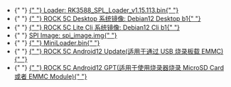 
<ul>
  <li style={{ display: `${props.loader ? "block" : "none"}` }}>
    {" "}
    <a href="https://dl.radxa.com/rock5/sw/images/loader/rock-5a/rk3588_spl_loader_v1.15.113.bin">
      {" "}
      Loader: RK3588_SPL_Loader_v1.15.113.bin{" "}
    </a>
  </li>
  <li style={{ display: `${props.system_img ? "block" : "none"}` }}>
    {" "}
    <a href="https://github.com/radxa-build/rock-5c/releases/download/rsdk-b1/rock-5c_bookworm_kde_b1.output.img.xz">
      {" "}
      ROCK 5C Desktop 系统镜像: Debian12 Desktop b1{" "}
    </a>
  </li>
  <li style={{ display: `${props.lite_system_img ? "block" : "none"}` }}>
    {" "}
    <a href="https://github.com/radxa-build/rock-5c/releases/download/rsdk-b1/rock-5c_bookworm_cli_b1.output.img.xz">
      {" "}
      ROCK 5C Lite Cli 系统镜像: Debian12 Cli b1{" "}
    </a>
  </li>
  <li style={{ display: `${props.spi_img ? "block" : "none"}` }}>
    {" "}
    <a
      href="https://dl.radxa.com/rock5/5c/images/loader/spi/rock-5c-spi-image-20240528.img"
      alt="spi image"
    >
      SPI Image: spi_image.img{" "}
    </a>
  </li>
  <li style={{ display: `${props.miniloader ? "block" : "none"}` }}>
    {" "}
    <a
      href="https://dl.radxa.com/rock5/5itx/images/MiniLoaderAll.bin"
      alt="MiniLoader"
    >
      {" "}
      MiniLoader.bin{" "}
    </a>
  </li>
  <li style={{ display: `${props.android12_update ? "block" : "none"}` }}>
    {" "}
    <a
      href="https://github.com/radxa/manifests/releases/download/radxa-rock5c-20240620/ROCK5C_Android12_20240903_update.zip"
      alt="android12_update"
    >
      {" "}
      ROCK 5C Android12 Update(适用于通过 USB 烧录板载 EMMC){" "}
    </a>
  </li>
  <li style={{ display: `${props.android12_gpt ? "block" : "none"}` }}>
    {" "}
    <a
      href="https://github.com/radxa/manifests/releases/download/radxa-rock5c-20240620/ROCK5C_Android12_20240903_gpt.zip"
      alt="android12_gpt"
    >
      {" "}
      ROCK 5C Android12 GPT(适用于使用烧录器烧录 MicroSD Card 或者 EMMC Module){" "}
    </a>
  </li>
</ul>
